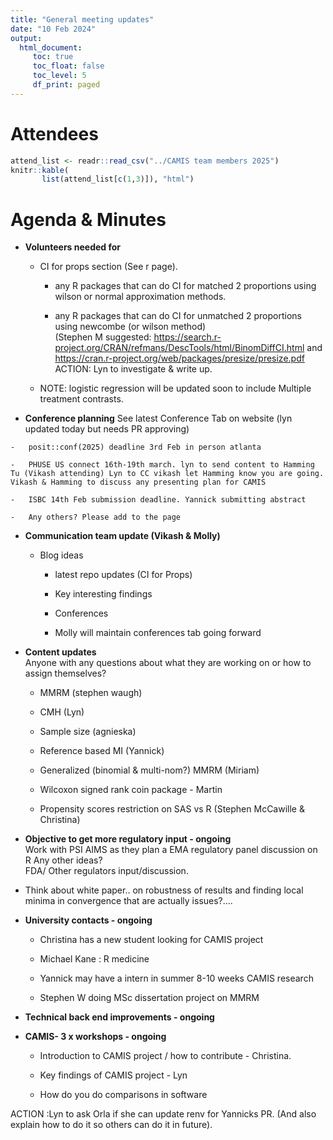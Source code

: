 ```yaml
---
title: "General meeting updates"
date: "10 Feb 2024"
output:
  html_document: 
     toc: true
     toc_float: false
     toc_level: 5
     df_print: paged
---
```


# Attendees

```r
attend_list <- readr::read_csv("../CAMIS team members 2025")
knitr::kable(
       list(attend_list[c(1,3)]), "html")
```

# Agenda & Minutes

-   **Volunteers needed for**

    -   CI for props section (See r page).

        -   any R packages that can do CI for matched 2 proportions using wilson or normal approximation methods.

        -   any R packages that can do CI for unmatched 2 proportions using newcombe (or wilson method)\
            (Stephen M suggested: <https://search.r-project.org/CRAN/refmans/DescTools/html/BinomDiffCI.html> and <https://cran.r-project.org/web/packages/presize/presize.pdf>\
            ACTION: Lyn to investigate & write up.

    -   NOTE: logistic regression will be updated soon to include Multiple treatment contrasts.\

-   **Conference planning** See latest Conference Tab on website (lyn updated today but needs PR approving)

```         
-   posit::conf(2025) deadline 3rd Feb in person atlanta

-   PHUSE US connect 16th-19th march. lyn to send content to Hamming Tu (Vikash attending) Lyn to CC vikash let Hamming know you are going. Vikash & Hamming to discuss any presenting plan for CAMIS

-   ISBC 14th Feb submission deadline. Yannick submitting abstract

-   Any others? Please add to the page
```

-   **Communication team update (Vikash & Molly)**

    -   Blog ideas

        -   latest repo updates (CI for Props)

        -   Key interesting findings

        -   Conferences

        -   Molly will maintain conferences tab going forward

-   **Content updates**\
    Anyone with any questions about what they are working on or how to assign themselves?

    -   MMRM (stephen waugh)

    -   CMH (Lyn)

    -   Sample size (agnieska)

    -   Reference based MI (Yannick)

    -   Generalized (binomial & multi-nom?) MMRM (Miriam)

    -   Wilcoxon signed rank coin package - Martin

    -   Propensity scores restriction on SAS vs R (Stephen McCawille & Christina)\

-   **Objective to get more regulatory input - ongoing**\
    Work with PSI AIMS as they plan a EMA regulatory panel discussion on R Any other ideas?\
    FDA/ Other regulators input/discussion.

-   Think about white paper.. on robustness of results and finding local minima in convergence that are actually issues?....

-   **University contacts - ongoing**

    -   Christina has a new student looking for CAMIS project

    -   Michael Kane : R medicine

    -   Yannick may have a intern in summer 8-10 weeks CAMIS research

    -   Stephen W doing MSc dissertation project on MMRM

-   **Technical back end improvements - ongoing**

-   **CAMIS- 3 x workshops - ongoing**

    -   Introduction to CAMIS project / how to contribute - Christina.

    -   Key findings of CAMIS project - Lyn

    -   How do you do comparisons in software

ACTION :Lyn to ask Orla if she can update renv for Yannicks PR. (And also explain how to do it so others can do it in future).\
